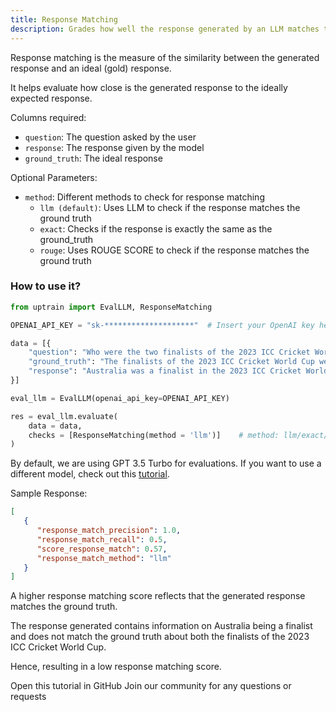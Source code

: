 ```yaml
---
title: Response Matching
description: Grades how well the response generated by an LLM matches the ground truth.
---
```


Response matching is the measure of the similarity between the generated response and an ideal (gold) response. 

It helps evaluate how close is the generated response to the ideally expected response.

Columns required:
- `question`: The question asked by the user
- `response`: The response given by the model
- `ground_truth`: The ideal response

Optional Parameters:
- `method`: Different methods to check for response matching
    * `llm (default)`: Uses LLM to check if the response matches the ground truth 
    * `exact`: Checks if the response is exactly the same as the ground_truth
    * `rouge`: Uses ROUGE SCORE to check if the response matches the ground truth

### How to use it?

```python
from uptrain import EvalLLM, ResponseMatching

OPENAI_API_KEY = "sk-********************"  # Insert your OpenAI key here

data = [{
    "question": "Who were the two finalists of the 2023 ICC Cricket World Cup?",
    "ground_truth": "The finalists of the 2023 ICC Cricket World Cup were India and Australia.",
    "response": "Australia was a finalist in the 2023 ICC Cricket World Cup."
}]

eval_llm = EvalLLM(openai_api_key=OPENAI_API_KEY)

res = eval_llm.evaluate(
    data = data,
    checks = [ResponseMatching(method = 'llm')]    # method: llm/exact/rouge
)
```
<Info>By default, we are using GPT 3.5 Turbo for evaluations. If you want to use a different model, check out this [tutorial](https://github.com/uptrain-ai/uptrain/blob/main/examples/open_source_evaluator_tutorial.ipynb).</Info>

Sample Response:
```json
[
   {
      "response_match_precision": 1.0,
      "response_match_recall": 0.5,
      "score_response_match": 0.57,
      "response_match_method": "llm"
   }
]
```
<Note>A higher response matching score reflects that the generated response matches the ground truth.</Note>

The response generated contains information on Australia being a finalist and does not match the ground truth about both the finalists of the 2023 ICC Cricket World Cup.

Hence, resulting in a low response matching score.

<CardGroup cols={2}>
  <Card
    title="Tutorial"
    href="https://github.com/uptrain-ai/uptrain/blob/main/examples/checks/compare_ground_truth/matching.ipynb"
    icon="github"
    color="#808080"
  >
    Open this tutorial in GitHub
  </Card>
  <Card
    title="Have Questions?"
    href="https://join.slack.com/t/uptraincommunity/shared_invite/zt-1yih3aojn-CEoR_gAh6PDSknhFmuaJeg"
    icon="slack"
    color="#808080"
  >
    Join our community for any questions or requests
  </Card>
</CardGroup>